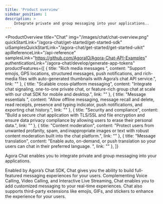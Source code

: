 ```yaml
---
title: 'Product overview'
sidebar_position: 1
description: >
    Integrate private and group messaging into your applications..
---
```



<ProductOverview
    title="Chat"
    img="/images/chat/chat-overview.png"
    quickStartLink="/agora-chat/get-started/get-started-sdk"
    uiSamplesQuickStartLink="/agora-chat/get-started/get-started-uikit"
    apiReferenceLink="/api-reference"
    samplesLink="https://github.com/AgoraIO/Agora-Chat-API-Examples"
    authenticationLink="/agora-chat/develop/generate-app-tokens"
    productFeatures={[
        {
            title: "Rich media messages ",
            content: "Support emojis, GPS locations, structured messages, push notifications, and rich-media files with auto-generated thumbnails with Agora’s chat API service.",
            link: ""
        },
        {
            title: "Scalable cross-platform messaging",
            content: "Integrate chat signaling, one-to-one private chat, or feature-rich group chat at scale with our chat SDK for mobile and desktop.",
            link: ""
        },
        {
            title: "Message essentials ",
            content: "Allow offline messaging, message recall and delete, read receipts, presence and typing indicator, push notifications, and exporting chat history.",
            link: ""
        },
        {
            title: "Security and compliance",
            content: "Build a secure chat application with TLS/SSL and file encryption and ensure data privacy compliance by allowing users to erase their personal data.",
            link: ""
        },
        {
            title: "Content moderation",
            content: "Protect users from unwanted profanity, spam, and inappropriate images or text with robust content moderation built into the chat platform.",
            link: ""
        },
        {
            title: "Message translation",
            content: "Enable auto, on-demand, or push translation so your users can chat in their preferred language. ",
            link: ""
        },
    ]}

>

Agora Chat enables you to integrate private and group messaging into your applications.

Enabled by Agora’s Chat SDK, Chat gives you the ability to build full-featured messaging experiences for your users. Complementing Voice Calling, Video Calling, and Interactive Live Streaming, Chat enables you to add customized messaging to your real-time experiences. Chat also supports third-party extensions like emojis, GIFs, and stickers to enhance the experience for your users.



</ProductOverview>